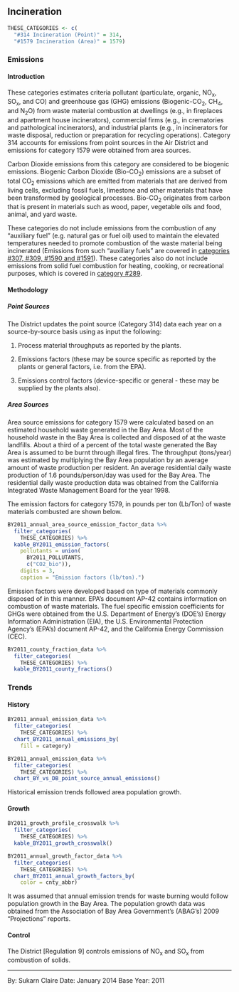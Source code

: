 ## Incineration {#waste-burn-incineration}

```r
THESE_CATEGORIES <- c(
  "#314 Incineration (Point)" = 314,
  "#1579 Incineration (Area)" = 1579)
```

### Emissions

#### Introduction {-}

These categories estimates criteria pollutant (particulate, organic, NO~x~, SO~x~, and CO) and greenhouse gas (GHG) emissions (Biogenic-CO~2~, CH~4~, and N~2~O) from waste material combustion at dwellings (e.g., in fireplaces and apartment house incinerators), commercial firms (e.g., in crematories and pathological incinerators), and industrial plants (e.g., in incinerators for waste disposal, reduction or preparation for recycling operations). Category 314 accounts for emissions from point sources in the Air District and emissions for category 1579 were obtained from area sources.

Carbon Dioxide emissions from this category are considered to be biogenic emissions. Biogenic Carbon Dioxide (Bio-CO~2~) emissions are a subset of total CO~2~ emissions which are emitted from materials that are derived from living cells, excluding fossil fuels, limestone and other materials that have been transformed by geological processes. Bio-CO~2~ originates from carbon that is present in materials such as wood, paper, vegetable oils and food, animal, and yard waste.

These categories do not include emissions from the combustion of any "auxiliary fuel" (e.g. natural gas or fuel oil) used to maintain the elevated temperatures needed to promote combustion of the waste material being incinerated (Emissions from such "auxiliary fuels" are covered in [categories #307, #309, #1590 and #1591](#SS-combust-external-NG)). These categories also do not include emissions from solid fuel combustion for heating, cooking, or recreational purposes, which is covered in [category #289](#SS-combust-domestic-wood).

#### Methodology {-}

##### Point Sources {-}

The District updates the point source (Category 314) data each year on a source-by-source basis using as input the following:

1. Process material throughputs as reported by the plants.

2. Emissions factors (these may be source specific as reported by the plants or general factors, i.e. from the EPA).

3. Emissions control factors (device-specific or general - these may be supplied by the plants also).

##### Area Sources {-}

Area source emissions for category 1579 were calculated based on an estimated household waste generated in the Bay Area. Most of the household waste in the Bay Area is collected and disposed of at the waste landfills. About a third of a percent of the total waste generated the Bay Area is assumed to be burnt through illegal fires. The throughput (tons/year) was estimated by multiplying the Bay Area population by an average amount of waste production per resident. An average residential daily waste production of 1.6 pounds/person/day was used for the Bay Area. The residential daily waste production data was obtained from the California Integrated Waste Management Board for the year 1998. 

The emission factors for category 1579, in pounds per ton (Lb/Ton) of waste materials combusted are shown below.

```r
BY2011_annual_area_source_emission_factor_data %>%
  filter_categories(
    THESE_CATEGORIES) %>%
  kable_BY2011_emission_factors(
    pollutants = union(
      BY2011_POLLUTANTS,
      c("CO2_bio")),
    digits = 3,
    caption = "Emission factors (lb/ton).")
```

Emission factors were developed based on type of materials commonly disposed of in this manner. EPA's document AP-42 contains information on combustion of waste materials. The fuel specific emission coefficients for GHGs were obtained from the U.S. Department of Energy's (DOE's) Energy Information Administration (EIA), the U.S. Environmental Protection Agency's (EPA's) document AP-42, and the California Energy Commission (CEC).

```r
BY2011_county_fraction_data %>%
  filter_categories(
    THESE_CATEGORIES) %>%
  kable_BY2011_county_fractions()
```

### Trends {#waste-burn-incineration-trend}

#### History {-}

```r
BY2011_annual_emission_data %>%
  filter_categories(
    THESE_CATEGORIES) %>%
  chart_BY2011_annual_emissions_by(
    fill = category) 
```

```r
BY2011_annual_emission_data %>%
  filter_categories(
    THESE_CATEGORIES) %>%
  chart_BY_vs_DB_point_source_annual_emissions()
```

Historical emission trends followed area population growth.

#### Growth {-}

```r
BY2011_growth_profile_crosswalk %>%
  filter_categories(
    THESE_CATEGORIES) %>%
  kable_BY2011_growth_crosswalk()
```

```r
BY2011_annual_growth_factor_data %>%
  filter_categories(
    THESE_CATEGORIES) %>%
  chart_BY2011_annual_growth_factors_by(
    color = cnty_abbr) 
```

It was assumed that annual emission trends for waste burning would follow population growth in the Bay Area. The population growth data was obtained from the Association of Bay Area Government's (ABAG's) 2009 "Projections" reports.

#### Control {-}

The District [Regulation 9] controls emissions of NO~x~ and SO~x~ from combustion of solids.

***

By: Sukarn Claire 
Date: January 2014 
Base Year: 2011

